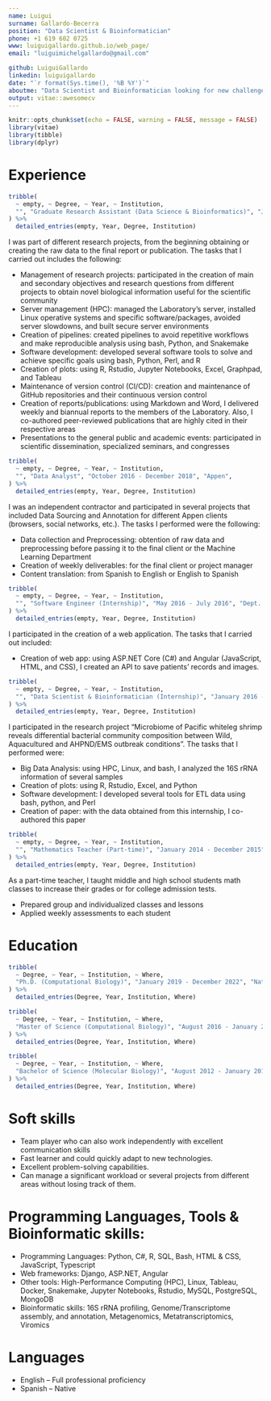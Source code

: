 ```yaml
---
name: Luigui
surname: Gallardo-Becerra
position: "Data Scientist & Bioinformatician"
phone: +1 619 602 0725
www: luiguigallardo.github.io/web_page/
email: "luiguimichelgallardo@gmail.com"

github: LuiguiGallardo
linkedin: luiguigallardo
date: "`r format(Sys.time(), '%B %Y')`"
aboutme: "Data Scientist and Bioinformatician looking for new challenges to apply and expand my skills. In recent years, I participated in different projects using modern Genomic technologies (NGS), Data Analysis, and Data Science, to obtain novel biological information that culminated in high-impact peer-reviewed scientific publications"
output: vitae::awesomecv
---
```


```r
knitr::opts_chunk$set(echo = FALSE, warning = FALSE, message = FALSE)
library(vitae)
library(tibble)
library(dplyr)
```

# Experience
```r
tribble(
  ~ empty, ~ Degree, ~ Year, ~ Institution,
  "", "Graduate Research Assistant (Data Science & Bioinformatics)", "January 2019 - December 2022", "Institute of Biotechnology, UNAM",  
) %>% 
  detailed_entries(empty, Year, Degree, Institution)
```

I was part of different research projects, from the beginning obtaining or creating the raw data to the final report or publication. The tasks that I carried out includes the following:

* Management of research projects: participated in the creation of main and secondary objectives and research questions from different projects to obtain novel biological information useful for the scientific community
* Server management (HPC): managed the Laboratory's server, installed Linux operative systems and specific software/packages, avoided server slowdowns, and built secure server environments
* Creation of pipelines: created pipelines to avoid repetitive workflows and make reproducible analysis using bash, Python, and Snakemake
* Software development: developed several software tools to solve and achieve specific goals using bash, Python, Perl, and R
* Creation of plots: using R, Rstudio, Jupyter Notebooks, Excel, Graphpad, and Tableau
* Maintenance of version control (CI/CD): creation and maintenance of GitHub repositories and their continuous version control 
* Creation of reports/publications: using Markdown and Word, I delivered weekly and biannual reports to the members of the Laboratory. Also, I co-authored peer-reviewed publications that are highly cited in their respective areas
* Presentations to the general public and academic events: participated in scientific dissemination, specialized seminars, and congresses

```r
tribble(
  ~ empty, ~ Degree, ~ Year, ~ Institution,
  "", "Data Analyst", "October 2016 - December 2018", "Appen",  
) %>% 
  detailed_entries(empty, Year, Degree, Institution)
```

I was an independent contractor and participated in several projects that included Data Sourcing and Annotation for different Appen clients (browsers, social networks, etc.). The tasks I performed were the following:

* Data collection and Preprocessing: obtention of raw data and preprocessing before passing it to the final client or the Machine Learning Department
* Creation of weekly deliverables: for the final client or project manager
* Content translation: from Spanish to English or English to Spanish

```r
tribble(
  ~ empty, ~ Degree, ~ Year, ~ Institution,
  "", "Software Engineer (Internship)", "May 2016 - July 2016", "Dept. of Computer Science, CUCEI",  
) %>% 
  detailed_entries(empty, Year, Degree, Institution)
```

I participated in the creation of a web application. The tasks that I carried out included:

* Creation of web app: using ASP.NET Core (C#) and Angular (JavaScript, HTML, and CSS), I created an API to save patients' records and images. 

\newpage

```r
tribble(
  ~ empty, ~ Degree, ~ Year, ~ Institution,
  "", "Data Scientist & Bioinformatician (Internship)", "January 2016 - July 2016", "Institute of Biotechnology, UNAM",  
) %>% 
  detailed_entries(empty, Year, Degree, Institution)
```

I participated in the research project "Microbiome of Pacific whiteleg shrimp reveals differential bacterial community composition between Wild, Aquacultured and AHPND/EMS outbreak conditions". The tasks that I performed were:

* Big Data Analysis: using HPC, Linux, and bash, I analyzed the 16S rRNA information of several samples
* Creation of plots: using R, Rstudio, Excel, and Python
* Software development: I developed several tools for ETL data using bash, python, and Perl
* Creation of paper: with the data obtained from this internship, I co-authored this paper

```r
tribble(
  ~ empty, ~ Degree, ~ Year, ~ Institution,
  "", "Mathematics Teacher (Part-time)", "January 2014 - December 2015", "Student Coaching",  
) %>% 
  detailed_entries(empty, Year, Degree, Institution)
```

As a part-time teacher, I taught middle and high school students math classes to increase their grades or for college admission tests.

* Prepared group and individualized classes and lessons
* Applied weekly assessments to each student

# Education
```r
tribble(
  ~ Degree, ~ Year, ~ Institution, ~ Where,
  "Ph.D. (Computational Biology)", "January 2019 - December 2022", "National Autonomous University of Mexico", "Mexico City, Mexico"
) %>% 
  detailed_entries(Degree, Year, Institution, Where)
```


```r
tribble(
  ~ Degree, ~ Year, ~ Institution, ~ Where,
  "Master of Science (Computational Biology)", "August 2016 - January 2019", "National Autonomous University of Mexico", "Mexico City, Mexico"
) %>% 
  detailed_entries(Degree, Year, Institution, Where)
```


```r
tribble(
  ~ Degree, ~ Year, ~ Institution, ~ Where,
  "Bachelor of Science (Molecular Biology)", "August 2012 - January 2016", "University of Guadalajara", "Guadalajara, Mexico"
) %>% 
  detailed_entries(Degree, Year, Institution, Where)
```


# Soft skills
* Team player who can also work independently with excellent communication skills
* Fast learner and could quickly adapt to new technologies.
* Excellent problem-solving capabilities.
* Can manage a significant workload or several projects from different areas without losing track of them.

# Programming Languages, Tools & Bioinformatic skills:
* Programming Languages: Python, C#, R, SQL, Bash, HTML & CSS, JavaScript, Typescript
* Web frameworks: Django, ASP.NET, Angular
* Other tools: High-Performance Computing (HPC), Linux, Tableau, Docker, Snakemake, Jupyter Notebooks, Rstudio, MySQL, PostgreSQL, MongoDB
* Bioinformatic skills: 16S rRNA profiling, Genome/Transcriptome assembly, and annotation, Metagenomics, Metatranscriptomics, Viromics

# Languages
* English – Full professional proficiency
* Spanish – Native
